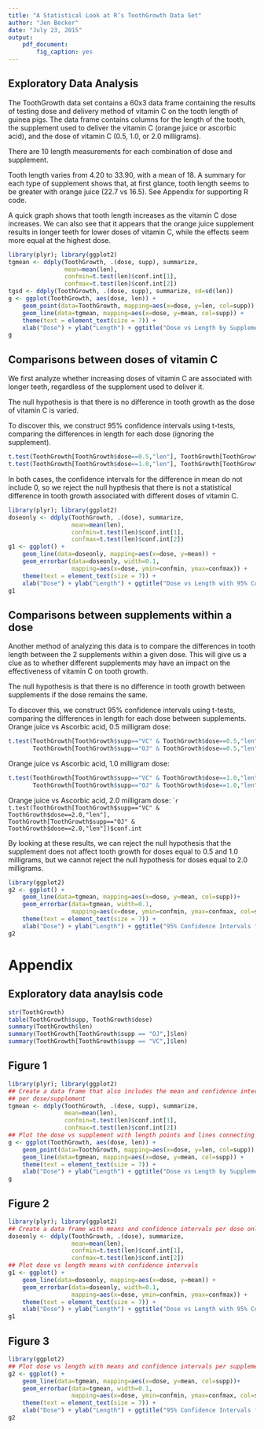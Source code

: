 ```yaml
---
title: "A Statistical Look at R’s ToothGrowth Data Set"
author: "Jen Becker"
date: "July 23, 2015"
output: 
    pdf_document:
        fig_caption: yes
---
```


## Exploratory Data Analysis

The ToothGrowth data set contains a 60x3 data frame containing the results of testing dose and delivery method of vitamin C on the tooth length of guinea pigs.  The data frame contains columns for the length of the tooth, the supplement used to deliver the vitamin C (orange juice or ascorbic acid), and the dose of vitamin C (0.5, 1.0, or 2.0 milligrams).  

There are 10 length measurements for each combination of dose and supplement.  

Tooth length varies from 4.20 to 33.90, with a mean of 18.  A summary for each type of supplement shows that, at first glance, tooth length seems to be greater with orange juice (22.7 vs 16.5).  See Appendix for supporting R code.

A quick graph shows that tooth length increases as the vitamin C dose increases.  We can also see that it appears that the orange juice supplement results in longer teeth for lower doses of vitamin C, while the effects seem more equal at the highest dose.

```r
library(plyr); library(ggplot2)
tgmean <- ddply(ToothGrowth, .(dose, supp), summarize, 
                mean=mean(len), 
                confmin=t.test(len)$conf.int[1], 
                confmax=t.test(len)$conf.int[2])
tgsd <- ddply(ToothGrowth, .(dose, supp), summarize, sd=sd(len))
g <- ggplot(ToothGrowth, aes(dose, len)) +
    geom_point(data=ToothGrowth, mapping=aes(x=dose, y=len, col=supp)) +
    geom_line(data=tgmean, mapping=aes(x=dose, y=mean, col=supp)) +
    theme(text = element_text(size = 7)) +
    xlab("Dose") + ylab("Length") + ggtitle("Dose vs Length by Supplement with Means")
g
```

## Comparisons between doses of vitamin C

We first analyze whether increasing doses of vitamin C are associated with longer teeth, regardless of the supplement used to deliver it.

The null hypothesis is that there is no difference in tooth growth as the dose of vitamin C is varied.

To discover this, we construct 95% confidence intervals using t-tests, comparing the differences in length for each dose (ignoring the supplement).

```r
t.test(ToothGrowth[ToothGrowth$dose==0.5,"len"], ToothGrowth[ToothGrowth$dose==1.0, "len"])$conf.int
t.test(ToothGrowth[ToothGrowth$dose==1.0,"len"], ToothGrowth[ToothGrowth$dose==2.0, "len"])$conf.int
```

In both cases, the confidence intervals for the difference in mean do not include 0, so we reject the null hypthesis that there is not a statistical difference in tooth growth associated with different doses of vitamin C.

```r
library(plyr); library(ggplot2)
doseonly <- ddply(ToothGrowth, .(dose), summarize, 
                  mean=mean(len), 
                  confmin=t.test(len)$conf.int[1], 
                  confmax=t.test(len)$conf.int[2])
g1 <- ggplot() +
    geom_line(data=doseonly, mapping=aes(x=dose, y=mean)) +
    geom_errorbar(data=doseonly, width=0.1,
                  mapping=aes(x=dose, ymin=confmin, ymax=confmax)) +
    theme(text = element_text(size = 7)) +
    xlab("Dose") + ylab("Length") + ggtitle("Dose vs Length with 95% Confidence Intervals")
g1
```

## Comparisons between supplements within a dose

Another method of analyzing this data is to compare the differences in tooth length between the 2 supplements within a given dose.  This will give us a clue as to whether different supplements may have an impact on the effectiveness of vitamin C on tooth growth.

The null hypothesis is that there is no difference in tooth growth between supplements if the dose remains the same.

To discover this, we construct 95% confidence intervals using t-tests, comparing the differences in length for each dose between supplements.  
\newpage
Orange juice vs Ascorbic acid, 0.5 milligram dose:
```r
t.test(ToothGrowth[ToothGrowth$supp=="VC" & ToothGrowth$dose==0.5,"len"], 
       ToothGrowth[ToothGrowth$supp=="OJ" & ToothGrowth$dose==0.5,"len"])$conf.int
```

Orange juice vs Ascorbic acid, 1.0 milligram dose:
```r
t.test(ToothGrowth[ToothGrowth$supp=="VC" & ToothGrowth$dose==1.0,"len"], 
       ToothGrowth[ToothGrowth$supp=="OJ" & ToothGrowth$dose==1.0,"len"])$conf.int
```

Orange juice vs Ascorbic acid, 2.0 milligram dose:
````r
t.test(ToothGrowth[ToothGrowth$supp=="VC" & ToothGrowth$dose==2.0,"len"], 
       ToothGrowth[ToothGrowth$supp=="OJ" & ToothGrowth$dose==2.0,"len"])$conf.int
```

By looking at these results, we can reject the null hypothesis that the supplement does not affect tooth growth for doses equal to 0.5 and 1.0 milligrams, but we cannot reject the null hypothesis for doses equal to 2.0 milligrams.

```r
library(ggplot2)
g2 <- ggplot() + 
    geom_line(data=tgmean, mapping=aes(x=dose, y=mean, col=supp))+ 
    geom_errorbar(data=tgmean, width=0.1,
                  mapping=aes(x=dose, ymin=confmin, ymax=confmax, col=supp)) +
    theme(text = element_text(size = 7)) +
    xlab("Dose") + ylab("Length") + ggtitle("95% Confidence Intervals for Tooth Growth")
g2
```

# Appendix

## Exploratory data anaylsis code

```r
str(ToothGrowth)
table(ToothGrowth$supp, ToothGrowth$dose)
summary(ToothGrowth$len)
summary(ToothGrowth[ToothGrowth$supp == "OJ",]$len)
summary(ToothGrowth[ToothGrowth$supp == "VC",]$len)
```

## Figure 1

```r
library(plyr); library(ggplot2)
## Create a data frame that also includes the mean and confidence intervals
## per dose/supplement
tgmean <- ddply(ToothGrowth, .(dose, supp), summarize, 
                mean=mean(len), 
                confmin=t.test(len)$conf.int[1], 
                confmax=t.test(len)$conf.int[2])
## Plot the dose vs supplement with length points and lines connecting the means
g <- ggplot(ToothGrowth, aes(dose, len)) +
    geom_point(data=ToothGrowth, mapping=aes(x=dose, y=len, col=supp)) +
    geom_line(data=tgmean, mapping=aes(x=dose, y=mean, col=supp)) +
    theme(text = element_text(size = 7)) +
    xlab("Dose") + ylab("Length") + ggtitle("Dose vs Length by Supplement with Means")
g
```

## Figure 2

```r
library(plyr); library(ggplot2)
## Create a data frame with means and confidence intervals per dose only
doseonly <- ddply(ToothGrowth, .(dose), summarize, 
                  mean=mean(len), 
                  confmin=t.test(len)$conf.int[1], 
                  confmax=t.test(len)$conf.int[2])
## Plot dose vs length means with confidence intervals
g1 <- ggplot() +
    geom_line(data=doseonly, mapping=aes(x=dose, y=mean)) +
    geom_errorbar(data=doseonly, width=0.1,
                  mapping=aes(x=dose, ymin=confmin, ymax=confmax)) +
    theme(text = element_text(size = 7)) +
    xlab("Dose") + ylab("Length") + ggtitle("Dose vs Length with 95% Confidence Intervals")
g1
```

## Figure 3
```r
library(ggplot2)
## Plot dose vs length with means and confidence intervals per supplement
g2 <- ggplot() + 
    geom_line(data=tgmean, mapping=aes(x=dose, y=mean, col=supp))+ 
    geom_errorbar(data=tgmean, width=0.1,
                  mapping=aes(x=dose, ymin=confmin, ymax=confmax, col=supp)) +
    theme(text = element_text(size = 7)) +
    xlab("Dose") + ylab("Length") + ggtitle("95% Confidence Intervals for Tooth Growth")
g2
```